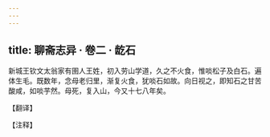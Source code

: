 ```yaml
---
---
---
```

title: 聊斋志异 · 卷二 · 龁石
---

新城王钦文太翁家有圉人王姓，初入劳山学道，久之不火食，惟啖松子及白石。遍体生毛。既数年，念母老归里，渐复火食，犹啖石如故。向日视之，即知石之甘苦酸咸，如啖芋然。母死，复入山，今又十七八年矣。

【翻译】

【注释】

